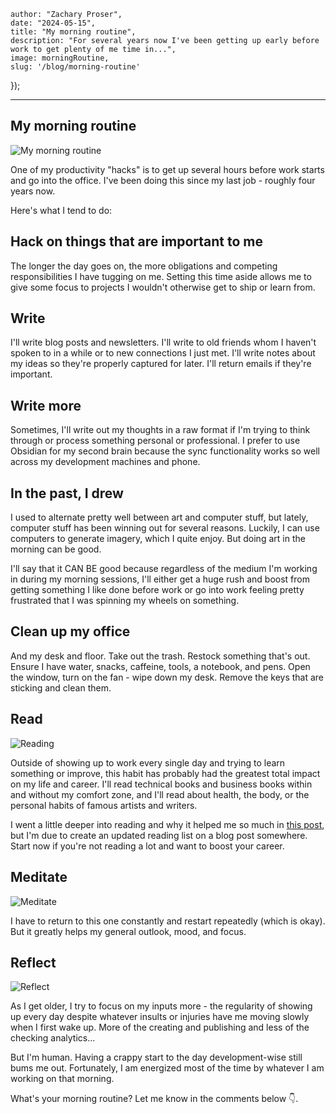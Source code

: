 
 


    author: "Zachary Proser", 
    date: "2024-05-15",
    title: "My morning routine",
    description: "For several years now I've been getting up early before work to get plenty of me time in...",
    image: morningRoutine,
    slug: '/blog/morning-routine'
});


--- 

## My morning routine 

<Image src={morningRoutine} alt="My morning routine" />

One of my productivity "hacks" is to get up several hours before work starts and go into the office. I've been doing this since my last job - roughly four years now. 

Here's what I tend to do: 

## Hack on things that are important to me

The longer the day goes on, the more obligations and competing responsibilities I have tugging on me. 
Setting this time aside allows me to give some focus to projects I wouldn't otherwise get to ship or learn from.

## Write 

I'll write blog posts and newsletters. I'll write to old friends whom I haven't spoken to in a while or to new connections I just met. I'll write notes about my ideas so they're properly captured for later. I'll return emails if they're important.

## Write more 

Sometimes, I'll write out my thoughts in a raw format if I'm trying to think through or process something personal or professional. I prefer to use Obsidian for my second brain because the sync functionality works so well across my development machines and phone.

## In the past, I drew

I used to alternate pretty well between art and computer stuff, but lately, computer stuff has been winning out for several reasons. Luckily, I can use computers to generate imagery, which I quite enjoy. But doing art in the morning can be good.

I'll say that it CAN BE good because regardless of the medium I'm working in during my morning sessions, I'll either get a huge rush and boost from getting something I like done before work or go into work feeling pretty frustrated that I was spinning my wheels on something.


## Clean up my office

And my desk and floor. Take out the trash. Restock something that's out. Ensure I have water, snacks, caffeine, tools, a notebook, and pens. Open the window, turn on the fan - wipe down my desk. Remove the keys that are sticking and clean them. 

## Read

<Image src={reading} alt="Reading" />

Outside of showing up to work every single day and trying to learn something or improve, this habit has probably had the greatest total impact on my life and career. I'll read technical books and business books within and without my comfort zone, and I'll read about health, the body, or the personal habits of famous artists and writers.

I went a little deeper into reading and why it helped me so much in [this post](/blog/why-ive-been-successful), but I'm due to create an updated reading list on a blog post somewhere. Start now if you're not reading a lot and want to boost your career. 

## Meditate

<Image src={meditate} alt="Meditate" />

I have to return to this one constantly and restart repeatedly (which is okay). But it greatly helps my general outlook, mood, and focus.

## Reflect

<Image src={reflect} alt="Reflect" />

As I get older, I try to focus on my inputs more - the regularity of showing up every day despite whatever insults or injuries have me moving slowly when I first wake up. More of the creating and publishing and less of the checking analytics...

But I'm human. Having a crappy start to the day development-wise still bums me out. Fortunately, I am energized most of the time by whatever I am working on that morning. 

What's your morning routine? Let me know in the comments below 👇.

